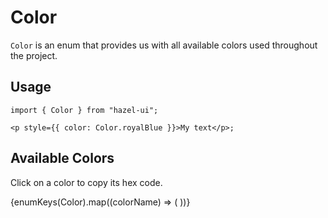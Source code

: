 
<Meta title="Foundation/Color" component={ColorBlock} />

# Color

`Color` is an enum that provides us with all available colors used throughout the project.

## Usage

```tsx
import { Color } from "hazel-ui";

<p style={{ color: Color.royalBlue }}>My text</p>;
```

## Available Colors

Click on a color to copy its hex code.

<ColorBlockContainer>
  {enumKeys(Color).map((colorName) => (
    <ColorBlock
      cardColor={Color[colorName]}
      title={colorName}
      key={colorName}
    />
  ))}
</ColorBlockContainer>
